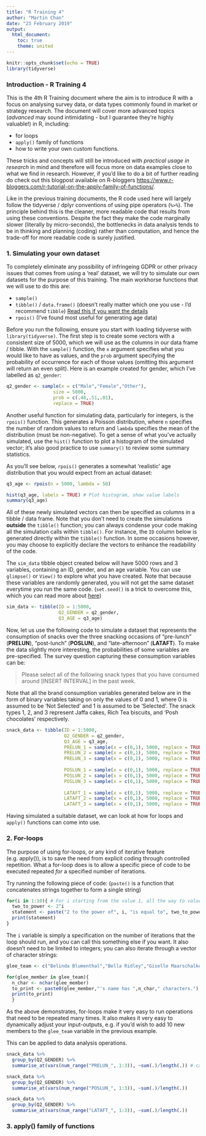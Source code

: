 ```yaml
---
title: "R Training 4"
author: "Martin Chan"
date: "23 February 2019"
output: 
  html_document:
    toc: true
    theme: united
---
```


```r
knitr::opts_chunk$set(echo = TRUE)
library(tidyverse)
```

### Introduction - R Training 4

This is the 4th R Training document where the aim is to introduce R with a focus on analysing survey data, or data types commonly found in market or strategy research. The document will cover more advanced topics (*advanced* may sound intimidating - but I guarantee they're highly valuable!) in R, including:

* for loops
* `apply()` family of functions
* how to write your own custom functions. 

These tricks and concepts will still be introduced with *practical usage in research * in mind and therefore will focus more on data examples close to what we find in research. However, if you'd like to do a bit of further reading do check out this blogpost available on R-bloggers <https://www.r-bloggers.com/r-tutorial-on-the-apply-family-of-functions/>.

Like in the previous training documents, the R code used here will largely follow the tidyverse / dplyr conventions of using pipe operators (`%>%`). The principle behind this is the cleaner, more readable code that results from using these conventions. Despite the fact they make the code marginally slower (literally by micro-seconds), the bottlenecks in data analysis tends to be in thinking and planning (coding) rather than computation, and hence the trade-off for more readable code is surely justified. 

### 1. Simulating your own dataset

To completely eliminate any possibility of infringeing GDPR or other privacy issues that comes from using a 'real' dataset, we will try to simulate our own datasets for the purpose of this training. The main workhorse functions that we will use to do this are:  

* `sample()`
* `tibble()` / `data.frame()` (doesn't really matter which one you use - I'd recommend `tibble`) [Read this if you want the details](https://cran.r-project.org/web/packages/tibble/vignettes/tibble.html)
* `rpois()` (I've found most useful for generating age data)

Before you run the following, ensure you start with loading tidyverse with `library(tidyverse)`. The first step is to create some vectors with a consistent size of 5000, which we will use as the columns in our data frame / tibble. With the `sample()` function, the `x` argument specifies what you would like to have as values, and the `prob` argument specifying the probability of occurrence for each of those values (omitting this argument will return an even split). Here is an example created for gender, which I've labelled as `q2_gender`:

```r
q2_gender <- sample(x = c("Male","Female","Other"),
                 size = 5000,
                 prob = c(.48,.51,.01),
                 replace = TRUE)
```

Another useful function for simulating data, particularly for integers, is the `rpois()` function. This generates a Poisson distribution, where `n` specifies the number of random values to return and `lambda` specifies the mean of the distribution (must be non-negative). To get a sense of what you've actually simulated, use the `hist()` function to plot a histogram of the simulated vector; it's also good practice to use `summary()` to review some summary statistics.

As you'll see below, `rpois()` generates a somewhat 'realistic' age distribution that you would expect from an actual dataset:
```r
q3_age <- rpois(n = 5000, lambda = 50)

hist(q3_age, labels = TRUE) # Plot histogram, show value labels
summary(q3_age)
```

All of these newly simulated vectors can then be specified as columns in a tibble / data frame. Note that you don't need to create the simulations **outside** the `tibble()` function; you can always condense your code making all the simulation calls within `tibble()`. For instance, the `ID` column below is generated directly within the `tibble()` function. In some occasions however, you may choose to explicitly declare the vectors to enhance the readability of the code.

The `sim_data` tibble object created below will have 5000 rows and 3 variables, containing an ID, gender, and an age variable. You can use `glimpse()` or `View()` to explore what you have created. Note that because these variables are randomly generated, you will not get the same dataset everytime you run the same code. (`set.seed()` is a trick to overcome this, which you can read more about [here](http://rfunction.com/archives/62))

```r
sim_data <- tibble(ID = 1:5000,
                   Q2_GENDER = q2_gender,
                   Q3_AGE = q3_age)
```

Now, let us use the following code to simulate a dataset that represents the consumption of snacks over the three snacking occasions of "pre-lunch" (**PRELUN**), "post-lunch" (**POSLUN**), and "late-afternoon" (**LATAFT**). To make the data slightly more interesting, the probabilities of some variables are pre-specified. The survey question capturing these consumption variables can be:

> Please select all of the following snack types that you have consumed around [INSERT INTERVAL] in the past week.

Note that all the brand consumption variables generated below are in the form of binary variables taking on only the values of 0 and 1, where 0 is assumed to be 'Not Selected' and 1 is assumed to be 'Selected'. The snack types 1, 2, and 3 represent Jaffa cakes, Rich Tea biscuits, and 'Posh chocolates' respectively. 

```r
snack_data <- tibble(ID = 1:5000,
                     Q2_GENDER = q2_gender,
                     Q3_AGE = q3_age,
                     PRELUN_1 = sample(x = c(0,1), 5000, replace = TRUE, prob = c(.45, .55)), # Jaffa
                     PRELUN_2 = sample(x = c(0,1), 5000, replace = TRUE, prob = c(.65, .35)), # Tea Biscuits
                     PRELUN_3 = sample(x = c(0,1), 5000, replace = TRUE), # Posh chocs
                     
                     POSLUN_1 = sample(x = c(0,1), 5000, replace = TRUE), # Jaffa
                     POSLUN_2 = sample(x = c(0,1), 5000, replace = TRUE), # Tea Biscuits
                     POSLUN_3 = sample(x = c(0,1), 5000, replace = TRUE, prob = c(.45, .55)), # Posh chocs
                     
                     LATAFT_1 = sample(x = c(0,1), 5000, replace = TRUE), # Jaffa
                     LATAFT_2 = sample(x = c(0,1), 5000, replace = TRUE, prob = c(.90, .10)), # Tea Biscuits
                     LATAFT_3 = sample(x = c(0,1), 5000, replace = TRUE)) # Posh chocs
```

Having simulated a suitable dataset, we can look at how for loops and `apply()` functions can come into use.

### 2. For-loops

The purpose of using for-loops, or any kind of iterative feature (e.g. apply()), is to save the need from explicit coding through controlled repetition. What a for-loop does is to allow a specific piece of code to be executed repeated *for* a specified number of iterations. 

Try running the following piece of code:
(`paste()` is a function that concatenates strings together to form a single string)
```r

for(i in 1:10){ # For i starting from the value 1, all the way to value 10
  two_to_power <- 2^i
  statement <- paste("2 to the power of", i, "is equal to", two_to_power)
  print(statement)
}

```

The `i` variable is simply a specification on the number of iterations that the loop should run, and you can call this something else if you want. It also doesn't need to be limited to integers; you can also iterate through a vector of character strings:

```r
glee_team <- c("Belinda Blumenthal","Bella Ridley","Giselle Maarschalkerweerd de Klotz","Hazel")

for(glee_member in glee_team){
  n_char <- nchar(glee_member)
  to_print <- paste0(glee_member,"'s name has ",n_char," characters.")
  print(to_print)
  }

```

As the above demonstrates, for-loops make it very easy to run operations that need to be repeated many times. It also makes it very easy to dynamically adjust your input-outputs, e.g. if you'd wish to add 10 new members to the `glee_team` variable in the previous example.

This can be applied to data analysis operations. 

```r
snack_data %>%
  group_by(Q2_GENDER) %>%
  summarise_at(vars(num_range("PRELUN_", 1:3)), ~sum(.)/length(.)) # can also use funs() form, depending on dplyr version

snack_data %>%
  group_by(Q2_GENDER) %>%
  summarise_at(vars(num_range("POSLUN_", 1:3)), ~sum(.)/length(.))

snack_data %>%
  group_by(Q2_GENDER) %>%
  summarise_at(vars(num_range("LATAFT_", 1:3)), ~sum(.)/length(.))
```




### 3. apply() family of functions

